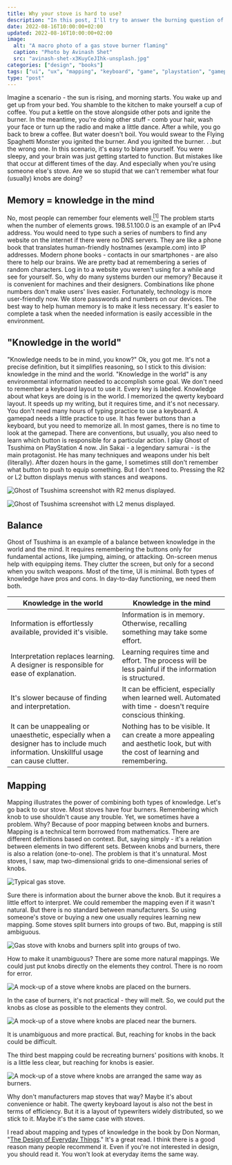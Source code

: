 ```yaml
---
title: Why your stove is hard to use?
description: "In this post, I'll try to answer the burning question of stoves and their burners - why do we repeat mistakes when igniting them?"
date: 2022-08-16T10:00:00+02:00
updated: 2022-08-16T10:00:00+02:00
image:
  alt: "A macro photo of a gas stove burner flaming"
  caption: "Photo by Avinash Shet"
  src: "avinash-shet-x3KuyCeJIhk-unsplash.jpg"
categories: ["design", "books"]
tags: ["ui", "ux", "mapping", "keyboard", "game", "playstation", "gamepad"]
type: "post"
---
```


Imagine a scenario - the sun is rising, and morning starts. You wake up and get up from your bed. You shamble to the kitchen to make yourself a cup of coffee. You put a kettle on the stove alongside other pots and ignite the burner. In the meantime, you're doing other stuff - comb your hair, wash your face or turn up the radio and make a little dance. After a while, you go back to brew a coffee. But water doesn't boil. You would swear to the Flying Spaghetti Monster you ignited the burner. And you ignited the burner. . .but the wrong one. In this scenario, it's easy to blame yourself. You were sleepy, and your brain was just getting started to function. But mistakes like that occur at different times of the day. And especially when you're using someone else's stove. Are we so stupid that we can't remember what four (usually) knobs are doing?

## Memory = knowledge in the mind

No, most people can remember four elements well.[<sup>[1]</sup>](https://psycnet.apa.org/record/1994-28291-001) The problem starts when the number of elements grows. 198.51.100.0 is an example of an IPv4 address. You would need to type such a series of numbers to find any website on the internet if there were no DNS servers. They are like a phone book that translates human-friendly hostnames (example.com) into IP addresses. Modern phone books - contacts in our smartphones - are also there to help our brains. We are pretty bad at remembering a series of random characters. Log in to a website you weren't using for a while and see for yourself. So, why do many systems burden our memory? Because it is convenient for machines and their designers. Combinations like phone numbers don't make users' lives easier. Fortunately, technology is more user-friendly now. We store passwords and numbers on our devices. The best way to help human memory is to make it less necessary. It's easier to complete a task when the needed information is easily accessible in the environment.

## "Knowledge in the world"

"Knowledge needs to be in mind, you know?" Ok, you got me. It's not a precise definition, but it simplifies reasoning, so I stick to this division: knowledge in the mind and the world. "Knowledge in the world" is any environmental information needed to accomplish some goal. We don't need to remember a keyboard layout to use it. Every key is labeled. Knowledge about what keys are doing is in the world. I memorized the qwerty keyboard layout. It speeds up my writing, but it requires time, and it's not necessary. You don't need many hours of typing practice to use a keyboard. A gamepad needs a little practice to use. It has fewer buttons than a keyboard, but you need to memorize all. In most games, there is no time to look at the gamepad. There are conventions, but usually, you also need to learn which button is responsible for a particular action. I play Ghost of Tsushima on PlayStation 4 now. Jin Sakai - a legendary samurai - is the main protagonist. He has many techniques and weapons under his belt (literally). After dozen hours in the game, I sometimes still don't remember what button to push to equip something. But I don't need to. Pressing the R2 or L2 button displays menus with stances and weapons.

![Ghost of Tsushima screenshot with R2 menus displayed.](ghost-of-tsushima-stances.jpg "Press R2 + circle to alter to water stance. Press R2 + arrow down to equip the smoke bomb.")

![Ghost of Tsushima screenshot with L2 menus displayed.](ghost-of-tsushima-bow.jpg "Press L2 + arrow up to equip half bow. Press L2 + square to use standard arrows.")

## Balance

Ghost of Tsushima is an example of a balance between knowledge in the world and the mind. It requires remembering the buttons only for fundamental actions, like jumping, aiming, or attacking. On-screen menus help with equipping items. They clutter the screen, but only for a second when you switch weapons. Most of the time, UI is minimal. Both types of knowledge have pros and cons. In day-to-day functioning, we need them both.

| Knowledge in the world                                                                                                                | Knowledge in the mind                                                                                                        |
| ------------------------------------------------------------------------------------------------------------------------------------- | ---------------------------------------------------------------------------------------------------------------------------- |
| Information is effortlessly available, provided it's visible.                                                                         | Information is in memory. Otherwise, recalling something may take some effort.                                               |
| Interpretation replaces learning. A designer is responsible for ease of explanation.                                                  | Learning requires time and effort. The process will be less painful if the information is structured.                        |
| It's slower because of finding and interpretation.                                                                                    | It can be efficient, especially when learned well. Automated with time - doesn't require conscious thinking.                 |
| It can be unappealing or unaesthetic, especially when a designer has to include much information. Unskillful usage can cause clutter. | Nothing has to be visible. It can create a more appealing and aesthetic look, but with the cost of learning and remembering. |

## Mapping

Mapping illustrates the power of combining both types of knowledge. Let's go back to our stove. Most stoves have four burners. Remembering which knob to use shouldn't cause any trouble. Yet, we sometimes have a problem. Why? Because of poor mapping between knobs and burners. Mapping is a technical term borrowed from mathematics. There are different definitions based on context. But, saying simply - it's a relation between elements in two different sets. Between knobs and burners, there is also a relation (one-to-one). The problem is that it's unnatural. Most stoves, I saw, map two-dimensional grids to one-dimensional series of knobs.

![Typical gas stove.](pexels-ksenia-chernaya-4740585.jpg "Photo by Ksenia Chernaya")

Sure there is information about the burner above the knob. But it requires a little effort to interpret. We could remember the mapping even if it wasn't natural. But there is no standard between manufacturers. So using someone's stove or buying a new one usually requires learning new mapping. Some stoves split burners into groups of two. But, mapping is still ambiguous.

![Gas stove with knobs and burners split into groups of two.](brandon-cormier-z3vuHCmy9K8-unsplash.jpg "Photo by Brandon Cormier")

How to make it unambiguous? There are some more natural mappings. We could just put knobs directly on the elements they control. There is no room for error.

![A mock-up of a stove where knobs are placed on the burners.](mapping-knobs-on-burners.png)

In the case of burners, it's not practical - they will melt. So, we could put the knobs as close as possible to the elements they control.

![A mock-up of a stove where knobs are placed near the burners.](mapping-knobs-near-burners.png)

It is unambiguous and more practical. But, reaching for knobs in the back could be difficult.

The third best mapping could be recreating burners' positions with knobs. It is a little less clear, but reaching for knobs is easier.

![A mock-up of a stove where knobs are arranged the same way as burners.](mapping-knobs-like-burners.png)

Why don't manufacturers map stoves that way? Maybe it's about convenience or habit. The qwerty keyboard layout is also not the best in terms of efficiency. But it is a layout of typewriters widely distributed, so we stick to it. Maybe it's the same case with stoves.

I read about mapping and types of knowledge in the book by Don Norman, "[The Design of Everyday Things](https://www.goodreads.com/book/show/840.The_Design_of_Everyday_Things)." It's a great read. I think there is a good reason many people recommend it. Even if you're not interested in design, you should read it. You won't look at everyday items the same way.
